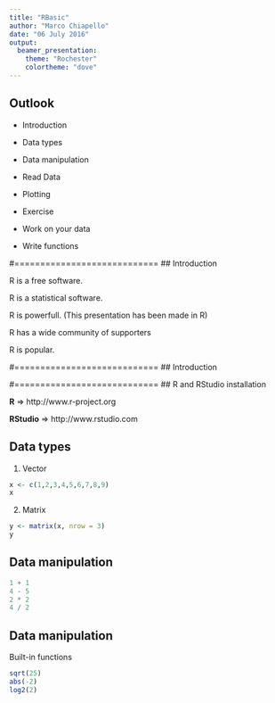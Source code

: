 ```yaml
---
title: "RBasic"
author: "Marco Chiapello"
date: "06 July 2016"
output: 
  beamer_presentation:
    theme: "Rochester"
    colortheme: "dove"
---
```


## Outlook

\textbf{Wednesday afternoon}

- Introduction

- Data types
  
- Data manipulation

- Read Data

- Plotting

\textbf{Thursday morning}

- Exercise

- Work on your data

- Write functions

#============================
## Introduction

R is a free software.

R is a statistical software.

R is powerfull. (This presentation has been made in R)

R has a wide community of supporters

R is popular.

#============================
## Introduction







#============================
## R and RStudio installation

**R** => http://www.r-project.org

**RStudio** => http://www.rstudio.com


## Data types
1. Vector
```r
x <- c(1,2,3,4,5,6,7,8,9)
x
```








2. Matrix
```r
y <- matrix(x, nrow = 3)
y
```









## Data manipulation

```r
1 + 1
4 - 5
2 * 2
4 / 2
```

## Data manipulation

Built-in functions
```r
sqrt(25)
abs(-2)
log2(2)
```

